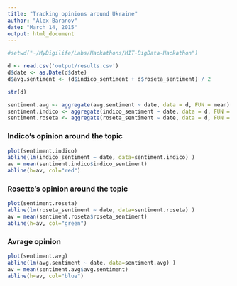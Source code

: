 ```yaml
---
title: "Tracking opinions around Ukraine"
author: "Alex Baranov"
date: "March 14, 2015"
output: html_document
---
```


```r
#setwd("~/MyDigilife/Labs/Hackathons/MIT-BigData-Hackathon")

d <- read.csv('output/results.csv')
d$date <- as.Date(d$date)
d$avg.sentiment <- (d$indico_sentiment + d$roseta_sentiment) / 2

str(d)
```

```r
sentiment.avg <- aggregate(avg.sentiment ~ date, data = d, FUN = mean) 
sentiment.indico <- aggregate(indico_sentiment ~ date, data = d, FUN = mean) 
sentiment.roseta <- aggregate(roseta_sentiment ~ date, data = d, FUN = mean) 


```


### Indico's opinion around the topic
```r
plot(sentiment.indico)
abline(lm(indico_sentiment ~ date, data=sentiment.indico) )
av = mean(sentiment.indico$indico_sentiment)
abline(h=av, col="red")
```

### Rosette's opinion around the topic
```r
plot(sentiment.roseta)
abline(lm(roseta_sentiment ~ date, data=sentiment.roseta) )
av = mean(sentiment.roseta$roseta_sentiment)
abline(h=av, col="green")
```

### Avrage opinion
```r
plot(sentiment.avg)
abline(lm(avg.sentiment ~ date, data=sentiment.avg) )
av = mean(sentiment.avg$avg.sentiment)
abline(h=av, col="blue")
```